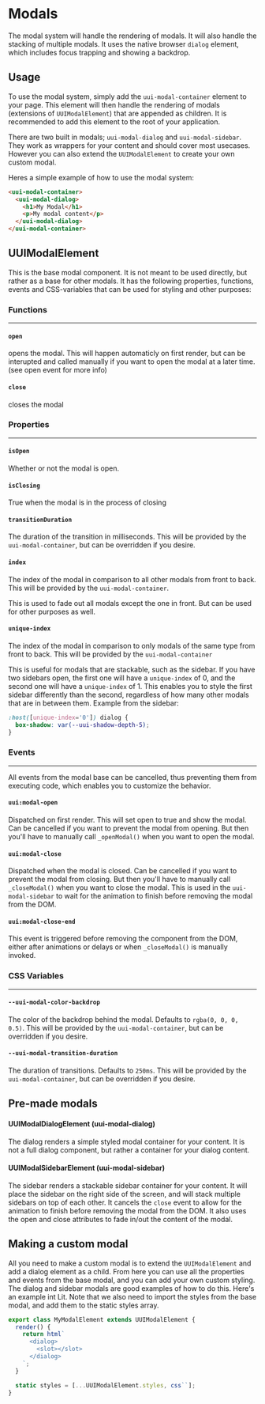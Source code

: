 
<Meta title="Layout/Modals/Documentation" />

# Modals

The modal system will handle the rendering of modals. It will also handle the stacking of multiple modals. It uses the native browser `dialog` element, which includes focus trapping and showing a backdrop.

## Usage

To use the modal system, simply add the `uui-modal-container` element to your page. This element will then handle the rendering of modals (extensions of `UUIModalElement`) that are appended as children. It is recommended to add this element to the root of your application.

There are two built in modals; `uui-modal-dialog` and `uui-modal-sidebar`. They work as wrappers for your content and should cover most usecases. However you can also extend the `UUIModalElement` to create your own custom modal.

Heres a simple example of how to use the modal system:

```html
<uui-modal-container>
  <uui-modal-dialog>
    <h1>My Modal</h1>
    <p>My modal content</p>
  </uui-modal-dialog>
</uui-modal-container>
```

## UUIModalElement

This is the base modal component. It is not meant to be used directly, but rather as a base for other modals. It has the following properties, functions, events and CSS-variables that can be used for styling and other purposes:

### Functions

---

#### `open`

opens the modal. This will happen automaticly on first render, but can be interupted and called manually if you want to open the modal at a later time. (see open event for more info)

#### `close`

closes the modal

### Properties

---

#### `isOpen`

Whether or not the modal is open.

#### `isClosing`

True when the modal is in the process of closing

#### `transitionDuration`

The duration of the transition in milliseconds. This will be provided by the `uui-modal-container`, but can be overridden if you desire.

#### `index`

The index of the modal in comparison to all other modals from front to back. This will be provided by the `uui-modal-container`.

This is used to fade out all modals except the one in front. But can be used for other purposes as well.

#### `unique-index`

The index of the modal in comparison to only modals of the same type from front to back. This will be provided by the `uui-modal-container`

This is useful for modals that are stackable, such as the sidebar. If you have two sidebars open, the first one will have a `unique-index` of 0,
and the second one will have a `unique-index` of 1. This enables you to style the first sidebar differently than the second,
regardless of how many other modals that are in between them.
Example from the sidebar:

```css
:host([unique-index='0']) dialog {
  box-shadow: var(--uui-shadow-depth-5);
}
```

### Events

---

All events from the modal base can be cancelled, thus preventing them from executing code, which enables you to customize the behavior.

#### `uui:modal-open`

Dispatched on first render. This will set open to true and show the modal. Can be cancelled if you want to prevent the modal from opening. But then you'll have to manually call `_openModal()` when you want to open the modal.

#### `uui:modal-close`

Dispatched when the modal is closed. Can be cancelled if you want to prevent the modal from closing. But then you'll have to manually call `_closeModal()` when you want to close the modal.
This is used in the `uui-modal-sidebar` to wait for the animation to finish before removing the modal from the DOM.

#### `uui:modal-close-end`

This event is triggered before removing the component from the DOM, either after animations or delays or when `_closeModal()` is manually invoked.

### CSS Variables

---

#### `--uui-modal-color-backdrop`

The color of the backdrop behind the modal. Defaults to `rgba(0, 0, 0, 0.5)`. This will be provided by the `uui-modal-container`, but can be overridden if you desire.

#### `--uui-modal-transition-duration`

The duration of transitions. Defaults to `250ms`. This will be provided by the `uui-modal-container`, but can be overridden if you desire.

## Pre-made modals

#### UUIModalDialogElement (uui-modal-dialog)

The dialog renders a simple styled modal container for your content. It is not a full dialog component, but rather a container for your dialog content.

#### UUIModalSidebarElement (uui-modal-sidebar)

The sidebar renders a stackable sidebar container for your content. It will place the sidebar on the right side of the screen, and will stack multiple sidebars on top of each other. It cancels the `close` event to allow for the animation to finish before removing the modal from the DOM. It also uses the open and close attributes to fade in/out the content of the modal.

## Making a custom modal

All you need to make a custom modal is to extend the `UUIModalElement` and add a dialog element as a child. From here you can use all the properties and events from the base modal, and you can add your own custom styling. The dialog and sidebar modals are good examples of how to do this.
Here's an example int Lit. Note that we also need to import the styles from the base modal, and add them to the static styles array.

```ts
export class MyModalElement extends UUIModalElement {
  render() {
    return html`
      <dialog>
        <slot></slot>
      </dialog>
    `;
  }

  static styles = [...UUIModalElement.styles, css``];
}
```
